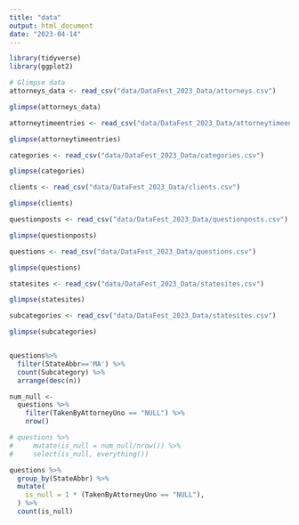 ```yaml
---
title: "data"
output: html_document
date: "2023-04-14"
---
```


```r
library(tidyverse)
library(ggplot2)
```

```r
# Glimpse data
attorneys_data <- read_csv("data/DataFest_2023_Data/attorneys.csv")

glimpse(attorneys_data)

attorneytimeentries <- read_csv("data/DataFest_2023_Data/attorneytimeentries.csv")

glimpse(attorneytimeentries)

categories <- read_csv("data/DataFest_2023_Data/categories.csv")

glimpse(categories)

clients <- read_csv("data/DataFest_2023_Data/clients.csv")

glimpse(clients)

questionposts <- read_csv("data/DataFest_2023_Data/questionposts.csv")

glimpse(questionposts)

questions <- read_csv("data/DataFest_2023_Data/questions.csv")

glimpse(questions)

statesites <- read_csv("data/DataFest_2023_Data/statesites.csv")

glimpse(statesites)

subcategories <- read_csv("data/DataFest_2023_Data/statesites.csv")

glimpse(subcategories)



```

```r
questions%>% 
  filter(StateAbbr=='MA') %>% 
  count(Subcategory) %>% 
  arrange(desc(n))
```

```r
num_null <- 
  questions %>% 
    filter(TakenByAttorneyUno == "NULL") %>% 
    nrow()

# questions %>% 
#     mutate(is_null = num_null/nrow()) %>% 
#     select(is_null, everything())

questions %>%
  group_by(StateAbbr) %>%
  mutate(
    is_null = 1 * (TakenByAttorneyUno == "NULL"),
  ) %>%
  count(is_null)
```
